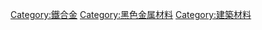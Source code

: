 {{catmore}}
{{commonscat|Steel|Category:鋼}}
[[Category:鐵合金|Category:鐵合金]]
[[Category:黑色金属材料|Category:黑色金属材料]]
[[Category:建築材料|Category:建築材料]]